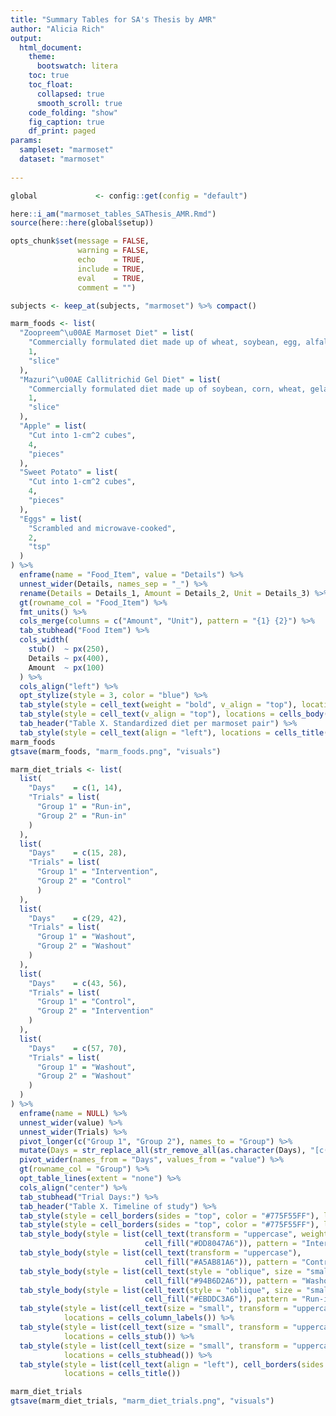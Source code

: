 ```yaml
---
title: "Summary Tables for SA's Thesis by AMR"
author: "Alicia Rich"
output:
  html_document:
    theme:
      bootswatch: litera
    toc: true
    toc_float:
      collapsed: true
      smooth_scroll: true
    code_folding: "show"
    fig_caption: true
    df_print: paged
params:
  sampleset: "marmoset"
  dataset: "marmoset"
  
---
```


```r
global             <- config::get(config = "default")

here::i_am("marmoset_tables_SAThesis_AMR.Rmd")
source(here::here(global$setup))

opts_chunk$set(message = FALSE,
               warning = FALSE,
               echo    = TRUE,
               include = TRUE,
               eval    = TRUE,
               comment = "")

subjects <- keep_at(subjects, "marmoset") %>% compact()

```


```r
marm_foods <- list(
  "Zoopreem^\u00AE Marmoset Diet" = list(
    "Commercially formulated diet made up of wheat, soybean, egg, alfalfa, and various vitamins",
    1,
    "slice"
  ),
  "Mazuri^\u00AE Callitrichid Gel Diet" = list(
    "Commercially formulated diet made up of soybean, corn, wheat, gelatin, and various vitamins",
    1,
    "slice"
  ),
  "Apple" = list(
    "Cut into 1-cm^2 cubes",
    4,
    "pieces"
  ),
  "Sweet Potato" = list(
    "Cut into 1-cm^2 cubes",
    4,
    "pieces"
  ),
  "Eggs" = list(
    "Scrambled and microwave-cooked",
    2,
    "tsp"
  )
) %>%
  enframe(name = "Food_Item", value = "Details") %>%
  unnest_wider(Details, names_sep = "_") %>%
  rename(Details = Details_1, Amount = Details_2, Unit = Details_3) %>%
  gt(rowname_col = "Food_Item") %>%
  fmt_units() %>%
  cols_merge(columns = c("Amount", "Unit"), pattern = "{1} {2}") %>%
  tab_stubhead("Food Item") %>%
  cols_width(
    stub()  ~ px(250),
    Details ~ px(400),
    Amount  ~ px(100)
  ) %>%
  cols_align("left") %>%
  opt_stylize(style = 3, color = "blue") %>%
  tab_style(style = cell_text(weight = "bold", v_align = "top"), locations = cells_stub()) %>%
  tab_style(style = cell_text(v_align = "top"), locations = cells_body()) %>%
  tab_header("Table X. Standardized diet per marmoset pair") %>%
  tab_style(style = cell_text(align = "left"), locations = cells_title())
marm_foods
gtsave(marm_foods, "marm_foods.png", "visuals")
```

```r
marm_diet_trials <- list(
  list(
    "Days"    = c(1, 14),
    "Trials" = list(
      "Group 1" = "Run-in",
      "Group 2" = "Run-in"
    )
  ),
  list(
    "Days"    = c(15, 28),
    "Trials" = list(
      "Group 1" = "Intervention",
      "Group 2" = "Control"
      )
  ),
  list(
    "Days"    = c(29, 42),
    "Trials" = list(
      "Group 1" = "Washout",
      "Group 2" = "Washout"
    )
  ),
  list(
    "Days"    = c(43, 56),
    "Trials" = list(
      "Group 1" = "Control",
      "Group 2" = "Intervention"
    )
  ),
  list(
    "Days"    = c(57, 70),
    "Trials" = list(
      "Group 1" = "Washout",
      "Group 2" = "Washout"
    )
  )
) %>%
  enframe(name = NULL) %>%
  unnest_wider(value) %>%
  unnest_wider(Trials) %>%
  pivot_longer(c("Group 1", "Group 2"), names_to = "Group") %>%
  mutate(Days = str_replace_all(str_remove_all(as.character(Days), "[c()]"), ", ", " - ")) %>%
  pivot_wider(names_from = "Days", values_from = "value") %>%
  gt(rowname_col = "Group") %>%
  opt_table_lines(extent = "none") %>%
  cols_align("center") %>%
  tab_stubhead("Trial Days:") %>%
  tab_header("Table X. Timeline of study") %>%
  tab_style(style = cell_borders(sides = "top", color = "#775F55FF"), locations = cells_body()) %>%
  tab_style(style = cell_borders(sides = "top", color = "#775F55FF"), locations = cells_stub()) %>%
  tab_style_body(style = list(cell_text(transform = "uppercase", weight = "bold"), 
                              cell_fill("#DD8047A6")), pattern = "Intervention") %>%
  tab_style_body(style = list(cell_text(transform = "uppercase"), 
                              cell_fill("#A5AB81A6")), pattern = "Control") %>%
  tab_style_body(style = list(cell_text(style = "oblique", size = "small", color = "#968C8CFF"), 
                              cell_fill("#94B6D2A6")), pattern = "Washout") %>%
  tab_style_body(style = list(cell_text(style = "oblique", size = "small", color = "#968C8CFF"), 
                              cell_fill("#EBDDC3A6")), pattern = "Run-in") %>%
  tab_style(style = list(cell_text(size = "small", transform = "uppercase", weight = "bold", color = "#968C8CFF")),
            locations = cells_column_labels()) %>%
  tab_style(style = list(cell_text(size = "small", transform = "uppercase", weight = "bold", color = "#968C8CFF")),
            locations = cells_stub()) %>%
  tab_style(style = list(cell_text(size = "small", transform = "uppercase", weight = "bold", color = "#968C8CFF")),
            locations = cells_stubhead()) %>%
  tab_style(style = list(cell_text(align = "left"), cell_borders(sides = "bottom", color = "#968C8CFF")),
            locations = cells_title())

marm_diet_trials
gtsave(marm_diet_trials, "marm_diet_trials.png", "visuals")
```



